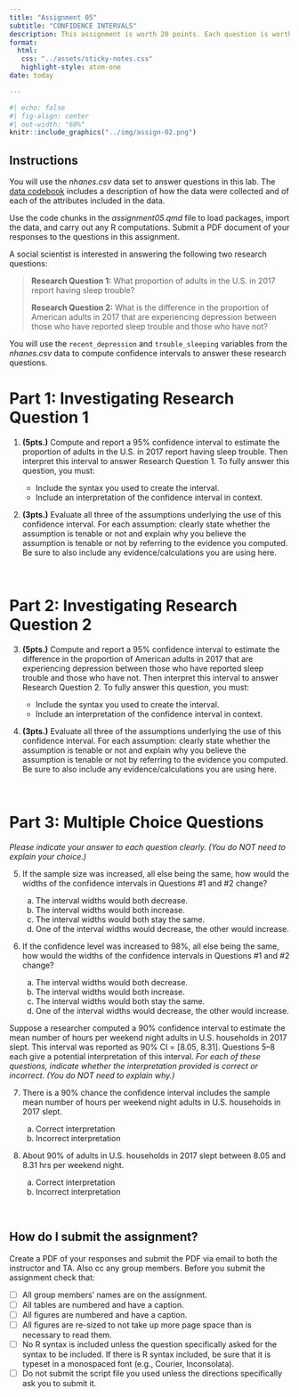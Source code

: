 ```yaml
---
title: "Assignment 05"
subtitle: "CONFIDENCE INTERVALS"
description: This assignment is worth 20 points. Each question is worth 1 point unless otherwise noted. <br /><br /> *Copyright EPSY 5261, 2023*
format:
  html:
   css: "../assets/sticky-notes.css"
   highlight-style: atom-one
date: today

---
```




```r
#| echo: false
#| fig-align: center
#| out-width: "60%"
knitr::include_graphics("../img/assign-02.png")
```

## Instructions

You will use the *nhanes.csv* data set to answer questions in this lab. The [data codebook](https://zief0002.github.io/barbieland/assignments/nhanes.html) includes a description of how the data were collected and of each of the attributes included in the data. 

Use the code chunks in the *assignment05.qmd* file to load packages, import the data, and carry out any R computations. Submit a PDF document of your responses to the questions in this assignment. 

A social scientist is interested in answering the following two research questions:

> **Research Question 1:** What proportion of adults in the U.S. in 2017 report having sleep trouble?
>
> **Research Question 2:** What is the difference in the proportion of American adults in 2017 that are experiencing depression between those who have reported sleep trouble and those who have not?

You will use the `recent_depression` and `trouble_sleeping` variables from the *nhanes.csv* data to compute confidence intervals to answer these research questions.



# Part 1: Investigating Research Question 1

1. **(5pts.)** Compute and report a 95% confidence interval to estimate the proportion of adults in the U.S. in 2017 report having sleep trouble. Then interpret this interval to answer Research Question 1. To fully answer this question, you must:

    + Include the syntax you used to create the interval.
    + Include an interpretation of the confidence interval in context.
 

2. **(3pts.)** Evaluate all three of the assumptions underlying the use of this confidence interval. For each assumption: clearly state whether the assumption is tenable or not and explain why you believe the assumption is tenable or not by referring to the evidence you computed. Be sure to also include any evidence/calculations you are using here. 

<br />


# Part 2: Investigating Research Question 2

3. **(5pts.)** Compute and report a 95% confidence interval to estimate the difference in the proportion of American adults in 2017 that are experiencing depression between those who have reported sleep trouble and those who have not. Then interpret this interval to answer Research Question 2. To fully answer this question, you must:

    + Include the syntax you used to create the interval.
    + Include an interpretation of the confidence interval in context.



4. **(3pts.)** Evaluate all three of the assumptions underlying the use of this confidence interval. For each assumption: clearly state whether the assumption is tenable or not and explain why you believe the assumption is tenable or not by referring to the evidence you computed. Be sure to also include any evidence/calculations you are using here.

<br />


# Part 3: Multiple Choice Questions

*Please indicate your answer to each question clearly. (You do NOT need to explain your choice.)*


5. If the sample size was increased, all else being the same, how would the widths of the confidence intervals in Questions \#1 and \#2 change?

    a. The interval widths would both decrease.
    b. The interval widths would both increase.
    c. The interval widths would both stay the same.
    d. One of the interval widths would decrease, the other would increase.
 

6. If the confidence level was increased to 98%, all else being the same, how would the widths of the confidence intervals in Questions \#1 and \#2 change?

    a. The interval widths would both decrease.
    b. The interval widths would both increase.
    c. The interval widths would both stay the same.
    d. One of the interval widths would decrease, the other would increase.


Suppose a researcher computed a 90% confidence interval to estimate the mean number of hours per weekend night adults in U.S. households in 2017 slept. This interval was reported as 90% CI = [8.05, 8.31]. Questions 5--8 each give a potential interpretation of this interval. *For each of these questions, indicate whether the interpretation provided is correct or incorrect. (You do NOT need to explain why.)*

7. There is a 90% chance the confidence interval includes the sample mean number of hours per weekend night adults in U.S. households in 2017 slept. 

    a. Correct interpretation
    b. Incorrect interpretation

8. About 90% of adults in U.S. households in 2017 slept between 8.05 and 8.31 hrs per weekend night.

    a. Correct interpretation
    b. Incorrect interpretation

<br />



## How do I submit the assignment?

Create a PDF of your responses and submit the PDF via email to both the instructor and TA. Also cc any group members. Before you submit the assignment check that:

- [ ] All group members' names are on the assignment.
- [ ] All tables are numbered and have a caption.
- [ ] All figures are numbered and have a caption.
- [ ] All figures are re-sized to not take up more page space than is necessary to read them.
- [ ] No R syntax is included unless the question specifically asked for the syntax to be included. If there is R syntax included, be sure that it is typeset in a monospaced font (e.g., Courier, Inconsolata).
- [ ] Do not submit the script file you used unless the directions specifically ask you to submit it.


<br />


    
    
